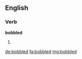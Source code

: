 ==English==

===Verb===
'''bobbled'''

# {{en-past of|bobble}}

[[de:bobbled]]
[[fa:bobbled]]
[[mg:bobbled]]